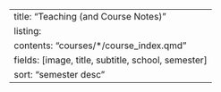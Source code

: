 ---
title: "Teaching (and Course Notes)"
listing:
  contents: "courses/*/course_index.qmd"
  fields: [image, title, subtitle, school, semester]
  sort: "semester desc"
---